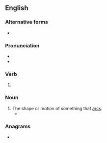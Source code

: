 ==English==

===Alternative forms===
* {{l|en|arcking}}

===Pronunciation===
* {{IPA|en|/ˈɑɹ.kɪŋ/}}
* {{IPA|en|/ˈɑː.kɪŋ/}}

===Verb===
{{head|en|verb form}}

# {{present participle of|en|arc|nocat=1}}

===Noun===
{{en-noun}}

# The shape or motion of something that [[arc]]s.
#* {{quote-journal|en|year=1959|month=March|title=The 2,500 h.p. electric locomotives for the Kent Coast electrification|journal=Trains Illustrated|page=125|text=Whenever the locomotive was working hard there was unmistakable evidence of its higher power than its predecessors in the brilliant and explosive '''arcing''' between conductor shoes and the third rail; this was particularly vivid in Quarry Tunnel in the down direction, where the display equalled anything we have seen on the frostiest of nights in an electrified third-rail area.}}

===Anagrams===
* {{anagrams|en|a=acginr|Crigan|Garčin|caring|racing}}